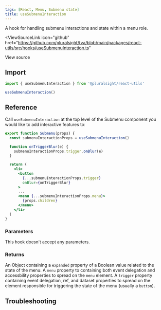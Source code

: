 ```yaml
---
tags: [React, Menu, Submenu state]
title: useSubmenuInteraction
---
```



<p className="size-xxl">
  A hook for handling submenu interactions and state within a menu role.
</p>

<ViewSourceLink
  icon="github"
  href="https://github.com/pluralsight/tva/blob/main/packages/react-utils/src/hooks/useSubmenuInteraction.ts"
>
  View source
</ViewSourceLink>

## Import

```javascript
import { useSubmenuInteraction } from '@pluralsight/react-utils'
```

```typescript
useSubmenuInteraction()
```

## Reference

Call `useSubmenuInteraction` at the top level of the Submenu component you would like to add interactive features to:

```jsx showLineNumbers {2,5,11,15}
export function Submenu(props) {
  const submenuInteractionProps = useSubmenuInteraction()

  function onTriggerBlur(e) {
    submenuInteractionProps.trigger.onBlur(e)
  }

  return (
    <li>
      <button
        {...submenuInteractionProps.trigger}
        onBlur={onTriggerBlur}
      >
      ...
      <menu {...submenuInteractionProps.menu}>
        {props.children}
      </menu>
    </li>
  )
}
```

### Parameters

This hook doesn't accept any parameters.

### Returns

An Object containing a `expanded` property of a Boolean value related to the state of the menu. A `menu` property to containing both event delegation and accessbility properties to spread on the `menu` element. A `trigger` property containing event delegation, ref, and dataset properties to spread on the element responsible for triggering the state of the menu (usually a `button`).

## Troubleshooting
